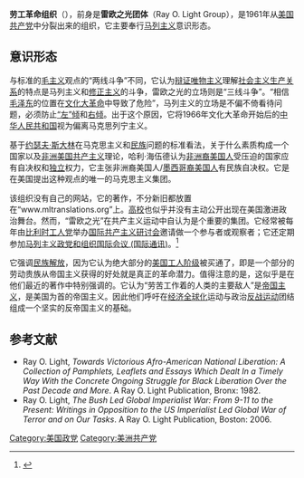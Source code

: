 '''劳工革命组织'''（{{lang-en|Revolutionary Organization of Labor}}），前身是'''雷欧之光团体'''（Ray O. Light Group），是1961年从[[美国共产党|美国共产党]]中分裂出来的组织，它主要奉行[[马列主义|马列主义]]意识形态。

==意识形态==
与标准的[[毛主义|毛主义]]观点的“两线斗争”不同，它认为[[辩证唯物主义|辩证唯物主义]]理解[[社会主义|社会主义]][[生产关系|生产关系]]的特点是马列主义和[[修正主义|修正主义]]的斗争，雷欧之光的立场则是“三线斗争”。“相信[[毛泽东|毛泽东]]的位置在[[文化大革命|文化大革命]]中导致了危险”，马列主义的立场是不偏不倚看待问题，必须防止[[左倾|“左”倾]]和[[右倾|右倾]]。出于这个原因，它将1966年文化大革命开始后的[[中华人民共和国|中华人民共和国]]视为偏离马克思列宁主义。

基于[[约瑟夫·斯大林|约瑟夫·斯大林]]在马克思主义和[[民族|民族]]问题的标准看法，关于什么素质构成一个国家以及[[非洲|非洲]][[美国|美国]][[共产主义|共产主义]]理论，哈利·海伍德认为[[非洲裔美国人|非洲裔美国人]]受压迫的国家应有自决权和[[独立|独立]]权力，它主张非洲裔美国人/[[墨西哥裔美国人|墨西哥裔美国人]]有民族自决权。它是在美国提出这种观点的唯一的马克思主义集团。

该组织没有自己的网站，它的著作，不分新旧都放置在“www.mltranslations.org”上。[[大学|高校]]也似乎并没有主动公开出现在美国激进政治舞台。然而，“雷欧之光”在共产主义运动中自认为是个重要的集团。它经常被每年由[[比利时工人党|比利时工人党]]举办[[国际共产主义研讨会|国际共产主义研讨会]]邀请做一个参与者或观察者；它还定期参加[[马列主义政党和组织国际会议_(国际通讯)|马列主义政党和组织国际会议 (国际通讯)]]。<ref>{{cite web |url= |title=国际毛主义运动历史与现状  |accessdate=2012 |publisher=新民通讯 |work= |language=zh-hans}}</ref>

它强调[[民族解放|民族解放]]，因为它认为绝大部分的[[美国|美国]][[工人阶级|工人阶级]]被买通了，即是一个部分的劳动贵族从帝国主义获得的好处就是真正的革命潜力。值得注意的是，这似乎是在他们最近的著作中特别强调的。它认为“劳苦工作着的人类的主要敌人”是[[帝国主义|帝国主义]]，是美国为首的帝国主义。因此他们呼吁在[[经济全球化|经济全球化]]运动与政治[[反战运动|反战运动]]团结组成一个坚实的反帝国主义的基础。

==参考文献==
{{reflist}}
*Ray O. Light, ''Towards Victorious Afro-American National Liberation: A Collection of Pamphlets, Leaflets and Essays Which Dealt In a Timely Way With the Concrete Ongoing Struggle for Black Liberation Over the Past Decade and More''. A Ray O. Light Publication, Bronx: 1982.
*Ray O. Light, ''The Bush Led Global Imperialist War: From 9-11 to the Present: Writings in Opposition to the US Imperialist Led Global War of Terror and on Our Tasks''. A Ray O. Light Publication, Boston: 2006.

{{美国现存共产党}}

[[Category:美国政党|Category:美国政党]]
[[Category:美洲共产党|Category:美洲共产党]]